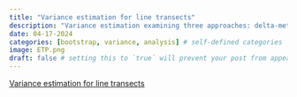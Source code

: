```yaml
---
title: "Variance estimation for line transects"
description: "Variance estimation examining three approaches: delta-method, bootstrap and bootstrap incorporating model uncertainty. Based on line transect data of winter wrens from Buckland (2006)."
date: 04-17-2024
categories: [bootstrap, variance, analysis] # self-defined categories
image: ETP.png
draft: false # setting this to `true` will prevent your post from appearing on your listing page until you're ready!
---
```


[Variance estimation for line transects](https://distancedevelopment.github.io/Distance/articles/web-only/variance/variance-distill.html)